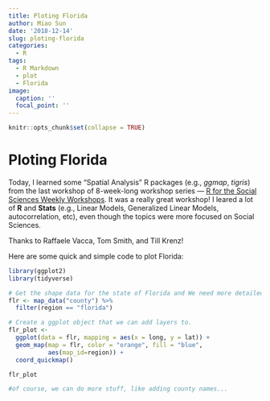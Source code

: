 ```yaml
---
title: Ploting Florida
author: Miao Sun
date: '2018-12-14'
slug: ploting-florida
categories:
  - R
tags:
  - R Markdown
  - plot
  - Florida
image:
  caption: ''
  focal_point: ''
---
```

```r
knitr::opts_chunk$set(collapse = TRUE)
```

# Ploting Florida

Today, I learned some "Spatial Analysis" R packages (e.g., _ggmap_, _tigris_) from the last workshop of 8-week-long workshop series ---  [R for the Social Sciences Weekly Workshops](https://informatics.institute.ufl.edu/event/introduction-to-r-for-the-social-sciences-weekly-workshops-fall-2018/). It was a really great workshop! I leared a lot of **R** and **Stats** (e.g., Linear Models, Generalized Linear Models, autocorrelation, etc), even though the topics were more focused on Social Sciences. 

Thanks to Raffaele Vacca, Tom Smith, and Till Krenz!  

Here are some quick and simple code to plot Florida:

```r
library(ggplot2)
library(tidyverse)

# Get the shape data for the state of Florida and We need more detailed shape data to show county borders
flr <- map_data("county") %>% 
  filter(region == "florida")

# Create a ggplot object that we can add layers to.
flr_plot <- 
  ggplot(data = flr, mapping = aes(x = long, y = lat)) + 
  geom_map(map = flr, color = "orange", fill = "blue",
           aes(map_id=region)) + 
  coord_quickmap()

flr_plot

#of course, we can do more stuff, like adding county names...
```

